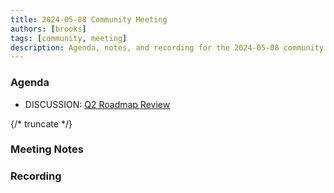 ```yaml
---
title: 2024-05-08 Community Meeting
authors: [brooks]
tags: [community, meeting]
description: Agenda, notes, and recording for the 2024-05-08 community meeting
---
```



### Agenda

- DISCUSSION: [Q2 Roadmap Review](https://github.com/orgs/wasmCloud/projects/7/views/10)

{/* truncate */}

### Meeting Notes

### Recording

<ReactPlayer url='https://www.youtube.com/watch?v=Zf70hiAqxz0' controls />
